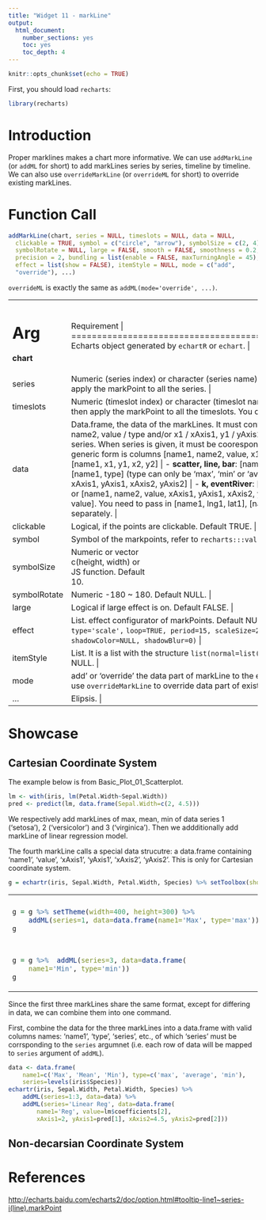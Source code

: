 ```yaml
---
title: "Widget 11 - markLine"
output: 
  html_document: 
    number_sections: yes
    toc: yes
    toc_depth: 4
---
```


```r
knitr::opts_chunk$set(echo = TRUE)
```

First, you should load `recharts`:
```r
library(recharts)
```

# Introduction

Proper marklines makes a chart more informative. We can use `addMarkLine` (or `addML` for short) to add markLines series by series, timeline by timeline. We can also use `overrideMarkLine` (or `overrideML` for short) to override existing markLines.

# Function Call

```r
addMarkLine(chart, series = NULL, timeslots = NULL, data = NULL,
  clickable = TRUE, symbol = c("circle", "arrow"), symbolSize = c(2, 4),
  symbolRotate = NULL, large = FALSE, smooth = FALSE, smoothness = 0.2,
  precision = 2, bundling = list(enable = FALSE, maxTurningAngle = 45),
  effect = list(show = FALSE), itemStyle = NULL, mode = c("add",
  "override"), ...)
```

`overrideML` is exactly the same as `addML(mode='override', ...)`.

+-------------+----------------------------------------------------------------+
|   Arg       |  Requirement                                                |
+=============+================================================================+
| **chart**   | Echarts object generated by `echartR` or `echart`.  |
+-------------+----------------------------------------------------------------+
| series      | Numeric (series index) or character (series name), numeric preferred. If set NULL, then apply the markPoint to all the series. |
+-------------+----------------------------------------------------------------+
| timeslots   | Numeric (timeslot index) or character (timeslot name), numeric is preferred. If set NULL, then apply the markPoint to all the timeslots. You can use z for short. |
+-------------+----------------------------------------------------------------+
| data        | Data.frame, the data of the markLines. It must contain the following columns: name1, name2, value / type and/or x1 / xAxis1, y1 / yAxis1, x2 / xAxis2, y2 / yAxis2 and/or series. When series is given, it must be cooresponding to the series argument. |
|             | - **generic**: generic form is columns [name1, name2, value, x1, y1, x2, y2], the minimum form is [name1, x1, y1, x2, y2]  |
|             | - **scatter, line, bar**:  [name1, name2, value, x1, y1, x2, y2] or [name1, type] (type can only be 'max', 'min' or 'average') or [name1, name2, value, xAxis1, yAxis1, xAxis2, yAxis2]  |
|             | - **k, eventRiver**: [name1, name2, value, x1, y1, x2, y2] or [name1, name2, value, xAxis1, yAxis1, xAxis2, yAxis2] |
|             | 0 **map**: [name1, name2, value]. You need to pass in [name1, lng1, lat1], [name2, lng2, lat2] using `addGeoCoord` separately. |
+-------------+----------------------------------------------------------------+
| clickable   | Logical, if the points are clickable. Default TRUE. |
+-------------+----------------------------------------------------------------+
| symbol      | Symbol of the markpoints, refer to `recharts:::validSymbols`. Default 'pin'. |
+-------------+----------------------------------------------------------------+
| symbolSize  | Numeric or vector c(height, width) or JS function. Default 10. |
+-------------+----------------------------------------------------------------+
| symbolRotate| Numeric -180 ~ 180. Default NULL. |
+-------------+----------------------------------------------------------------+
| large       | Logical if large effect is on. Default FALSE. |
+-------------+----------------------------------------------------------------+
| effect      | List. effect configurator of markPoints. Default NULL, which is `list(show=FALSE, type='scale',` `loop=TRUE, period=15, scaleSize=2,` `bounceDistance=10, color=NULL, shadowColor=NULL, shadowBlur=0)` |
+-------------+----------------------------------------------------------------+
| itemStyle   | List. It is a list with the structure `list(normal=list(...), emphasis=list(...))`. Default NULL. |
+-------------+----------------------------------------------------------------+
| mode        | add' or 'override' the data part of markLine to the echarts object. Default 'add'. You can use `overrideMarkLine` to override data part of existing markLine. |
+-------------+----------------------------------------------------------------+
| ...         | Elipsis. |
+-------------+----------------------------------------------------------------+


# Showcase

## Cartesian Coordinate System

The example below is from Basic_Plot_01_Scatterplot. 

```r
lm <- with(iris, lm(Petal.Width~Sepal.Width))
pred <- predict(lm, data.frame(Sepal.Width=c(2, 4.5)))
```

We respectively add markLines of max, mean, min of data series 1 ('setosa'), 2 ('versicolor') and 3 ('virginica'). Then we addditionally add markLine of linear regression model.

The fourth markLine calls a special data strucutre: a data.frame containing 'name1', 'value', 'xAxis1', 'yAxis1', 'xAxis2', 'yAxis2'. This is only for Cartesian coordinate system.

```r
g = echartr(iris, Sepal.Width, Petal.Width, Species) %>% setToolbox(show=FALSE)
```

<table>
<tr><td>
```r
g = g %>% setTheme(width=400, height=300) %>%
    addML(series=1, data=data.frame(name1='Max', type='max'))
g
```
</td><td>
```r
g = g %>% 
    addML(series=2, data=data.frame(
        name1='Mean', type='average')) 
g
```
</td></tr>
<tr><td>
```r
g = g %>%  addML(series=3, data=data.frame(
    name1='Min', type='min')) 
g
```
</td><td>
```r
g %>% addML(series='Linear Reg', data=data.frame(
    name1='Reg', value=lm$coefficients[2], 
    xAxis1=2, yAxis1=pred[1], xAxis2=4.5, yAxis2=pred[2]))
```
</td></tr>
</table>

Since the first three markLines share the same format, except for differing in data, we can combine them into one command.

First, combine the data for the three markLines into a data.frame with valid columns names: 'name1', 'type', 'series', etc., of which 'series' must be corrsponding to the `series` argumnet (i.e. each row of data will be mapped to `series` argument of `addML`).

```r
data <- data.frame(
    name1=c('Max', 'Mean', 'Min'), type=c('max', 'average', 'min'),
    series=levels(iris$Species))
echartr(iris, Sepal.Width, Petal.Width, Species) %>%
    addML(series=1:3, data=data) %>%
    addML(series='Linear Reg', data=data.frame(
        name1='Reg', value=lm$coefficients[2], 
        xAxis1=2, yAxis1=pred[1], xAxis2=4.5, yAxis2=pred[2]))
```




## Non-decarsian Coordinate System



# References

<http://echarts.baidu.com/echarts2/doc/option.html#tooltip-line1~series-i(line).markPoint>

